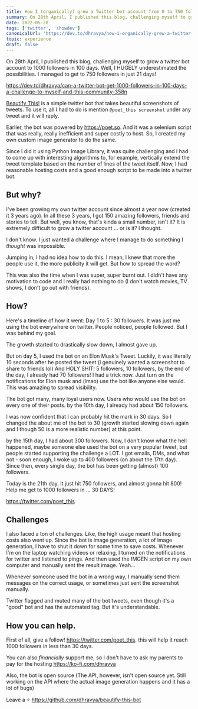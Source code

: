 ```yaml
---
title: How I (organically) grew a Twitter bot account from 0 to 750 followers in 20 days.
summary: On 28th April, I published this blog, challenging myself to grow a twitter bot account to 1000 followers in 100 days. Well, I HUGELY underestimated the possibilities. I managed to get to 750 (1000) followers in just 21 days!
date: 2022-05-20
tags: ['twitter', 'showdev']
canonicalUrl: 'https://dev.to/dhravya/how-i-organically-grew-a-twitter-bot-account-from-0-to-750-followers-in-20-days-5d1e'
topic: experience
draft: false
---
```


On 28th April, I published this blog, challenging myself to grow a twitter bot account to 1000 followers in 100 days. Well, I HUGELY underestimated the possibilities. I managed to get to 750 followers in just 21 days!

https://dev.to/dhravya/can-a-twitter-bot-get-1000-followers-in-100-days-a-challenge-to-myself-and-this-community-358n

[Beautify This!](https://twitter.com/poet_this) is a simple twitter bot that takes beautiful screenshots of tweets. To use it, all I had to do is mention `@poet_this screenshot` under any tweet and it will reply.

Earlier, the bot was powered by https://poet.so. And it was a selenium script that was really, really inefficient and super costly to host. So, I created my own custom image generator to do the same.

Since I did it using Python Image Library, it was quite challenging and I had to come up with interesting algorithms to, for example, vertically extend the tweet template based on the number of lines of the tweet itself. Now, I had reasonable hosting costs and a good enough script to be made into a twitter bot.

## But why?

I've been growing my own twitter account since almost a year now (created it 3 years ago). In all these 3 years, I got 150 amazing followers, friends and stories to tell. But well, you know, that's kinda a small number, isn't it? It is extremely difficult to grow a twitter account ... or is it? I thought.

I don't know. I just wanted a challenge where I manage to do something I _thought_ was impossible.

Jumping in, I had no idea how to do this. I mean, I knew that more the people use it, the more publicity it will get. But how to spread the word?

This was also the time when I was super, super burnt out. I didn't have any motivation to code and I really had nothing to do (I don't watch movies, TV shows, I don't go out with friends).

## How?

Here's a timeline of how it went: Day 1 to 5 : 30 followers. It was just me using the bot everywhere on twitter. People noticed, people followed. But I was behind my goal.

The growth started to drastically slow down, I almost gave up.

But on day 5, I used the bot on an Elon Musk's Tweet. Luckily, it was literally 10 seconds after he posted the tweet (i genuinely wanted a screenshot to share to friends lol) And HOLY SHIT! 5 followers, 10 followers, by the end of the day, I already had 70 followers! I had a trick now. Just turn on the notifications for Elon musk and (lmao) use the bot like anyone else would. This was amazing to spread visibility.

The bot got many, many loyal users now. Users who would use the bot on every one of their posts. by the 10th day, I already had about 150 followers.

I was now confident that I can probably hit the mark in 30 days. So I changed the about me of the bot to 30 (growth started slowing down again and I though 50 is a more realistic number) at this point.

by the 15th day, I had about 300 followers. Now, I don't know what the hell happened, maybe someone else used the bot on a very popular tweet, but people started supporting the challenge a LOT. I got emails, DMs, and what not - soon enough, I woke up to 400 followers (on about the 17th day). Since then, every single day, the bot has been getting (almost) 100 followers.

Today is the 21th day. It just hit 750 followers, and almost gonna hit 800! Help me get to 1000 followers in ... 30 DAYS!

https://twitter.com/poet_this

## Challenges

I also faced a ton of challenges. Like, the high usage meant that hosting costs also went up. Since the bot is image generation, a lot of image generation, I have to shut it down for some time to save costs. Whenever I'm on the laptop watching videos or relaxing, I turned on the notifications for twitter and listened to pings. And then used the IMGEN script on my own computer and manually sent the result image. Yeah...

Whenever someone used the bot in a wrong way, I manually send them messages on the correct usage, or sometimes just sent the screenshot manually.

Twitter flagged and muted many of the bot tweets, even though it's a "good" bot and has the automated tag. But it's understandable.

## How you can help.

First of all, give a follow! https://twitter.com/poet_this. this will help it reach 1000 followers in less than 30 days.

You can also _financially_ support me, so I don't have to ask my parents to pay for the hosting https://ko-fi.com/dhravya

Also, the bot is open source (The API, however, isn't open source yet. Still working on the API where the actual image generation happens and it has a lot of bugs)

Leave a ⭐ https://github.com/dhravya/beautify-this-bot
